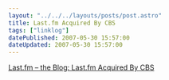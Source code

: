```yaml
---
layout: "../../../layouts/posts/post.astro"
title: Last.fm Acquired By CBS
tags: ["linklog"]
datePublished: 2007-05-30 15:57:00
dateUpdated: 2007-05-30 15:57:00
---
```


[Last.fm – the Blog: Last.fm Acquired By CBS](http://blog.last.fm/2007/05/30/lastfm-acquired-by-cbs)
